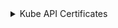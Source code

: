 
<details>
<summary>Kube API Certificates</summary>

### Инструкция создания сертификатов

:::note
Для удобства добавил блок расширения, что бы в перспективе отобразить инструкции сертификатов для `cfssl`
:::

<Tabs 
    defaultValue='openssl'
    values={[
        { label: "openssl", value: "openssl" },
    ]}>
    <TabItem value='openssl'>

      #### Конфигурация `openssl` kubernetes-etcd-client

      ```bash
      cat <<EOF > ${KUBERNETES_ETCD_CLIENT_CRT_CONF}
      [ req ]
      default_bits        = ${KUBERNETES_ETCD_CLIENT_KEY_SIZE}
      prompt              = no
      default_md          = sha256
      distinguished_name  = dn

      [ dn ]
      CN = ${KUBERNETES_ETCD_CLIENT_CN}

      [ v3_ext ]
      authorityKeyIdentifier=keyid,issuer:always
      basicConstraints=CA:FALSE
      keyUsage=keyEncipherment,dataEncipherment
      extendedKeyUsage=clientAuth
      EOF
      ```

      #### Конфигурация `openssl` kubernetes-kubelet-client

      ```bash
      cat <<EOF > ${KUBERNETES_KUBELET_CLIENT_CRT_CONF}
      [ req ]
      default_bits        = ${KUBERNETES_KUBELET_CLIENT_KEY_SIZE}
      prompt              = no
      default_md          = sha256
      distinguished_name  = dn

      [ dn ]
      CN = ${KUBERNETES_KUBELET_CLIENT_CN}
      O  = kubeadm:cluster-admins

      [ v3_ext ]
      authorityKeyIdentifier=keyid,issuer:always
      basicConstraints=CA:FALSE
      keyUsage=keyEncipherment,dataEncipherment
      extendedKeyUsage=clientAuth
      EOF
      ```

      #### Конфигурация `openssl` kubernetes-super-admin-client

      ```bash
      cat <<EOF > ${KUBERNETES_SUPER_ADMIN_CLIENT_CRT_CONF}
      [ req ]
      default_bits        = ${KUBERNETES_SUPER_ADMIN_CLIENT_KEY_SIZE}
      prompt              = no
      default_md          = sha256
      distinguished_name  = dn

      [ dn ]
      CN = ${KUBERNETES_SUPER_ADMIN_CLIENT_CN}
      O  = system:masters

      [ v3_ext ]
      authorityKeyIdentifier=keyid,issuer:always
      basicConstraints=CA:FALSE
      keyUsage=keyEncipherment,dataEncipherment
      extendedKeyUsage=clientAuth
      EOF
      ```

      #### Конфигурация `openssl` kubernetes-admin-client

      ```bash
      cat <<EOF > ${KUBERNETES_ADMIN_CLIENT_CRT_CONF}
      [ req ]
      default_bits        = ${KUBERNETES_ADMIN_CLIENT_KEY_SIZE}
      prompt              = no
      default_md          = sha256
      distinguished_name  = dn

      [ dn ]
      CN = ${KUBERNETES_ADMIN_CLIENT_CN}
      O  = kubeadm:cluster-admins

      [ v3_ext ]
      authorityKeyIdentifier=keyid,issuer:always
      basicConstraints=CA:FALSE
      keyUsage=keyEncipherment,dataEncipherment
      extendedKeyUsage=clientAuth
      EOF
      ```

      #### Конфигурация `openssl` kubernetes-front-proxy-client

      ```bash
      cat <<EOF > ${KUBERNETES_FRONT_PROXY_CLIENT_CRT_CONF}
      [ req ]
      default_bits        = ${KUBERNETES_FRONT_PROXY_CLIENT_KEY_SIZE}
      prompt              = no
      default_md          = sha256
      distinguished_name  = dn

      [ dn ]
      CN = ${KUBERNETES_FRONT_PROXY_CLIENT_CN}

      [ v3_ext ]
      authorityKeyIdentifier=keyid,issuer:always
      basicConstraints=CA:FALSE
      keyUsage=keyEncipherment,dataEncipherment
      extendedKeyUsage=clientAuth
      EOF
      ```

      #### Конфигурация `openssl` kubernetes-server

      ```bash
      cat <<EOF > ${KUBERNETES_SERVER_CRT_CONF}
      [ req ]
      default_bits        = ${KUBERNETES_SERVER_KEY_SIZE}
      prompt              = no
      default_md          = sha256
      distinguished_name  = dn
      req_extensions      = req_ext

      [ req_ext ]
      subjectAltName = @alt_names

      [ alt_names ]
      DNS.1 = kubernetes
      DNS.2 = kubernetes.default
      DNS.3 = kubernetes.default.svc
      DNS.4 = kubernetes.default.svc.${BASE_CLUSTER_DOMAIN}
      DNS.5 = ${FULL_HOST_NAME}
      IP.1  = ${MACHINE_LOCAL_ADDRESS}
      IP.2  = 127.0.0.1

      [ dn ]
      CN = ${KUBERNETES_SERVER_CN}

      [ v3_ext ]
      authorityKeyIdentifier=keyid,issuer:always
      basicConstraints=CA:FALSE
      keyUsage=keyEncipherment,dataEncipherment
      extendedKeyUsage=serverAuth
      subjectAltName=@alt_names
      EOF
      ```

      #### Генерация приватных ключей сертификатов

      ```bash
      openssl genrsa \
        -out "${KUBERNETES_KUBELET_CLIENT_KEY_PATH}"      ${KUBERNETES_KUBELET_CLIENT_KEY_SIZE}
      openssl genrsa \
        -out "${KUBERNETES_FRONT_PROXY_CLIENT_KEY_PATH}"  ${KUBERNETES_FRONT_PROXY_CLIENT_KEY_SIZE}
      openssl genrsa \
        -out "${KUBERNETES_ETCD_CLIENT_KEY_PATH}"         ${KUBERNETES_ETCD_CLIENT_KEY_SIZE}
      openssl genrsa \
        -out "${KUBERNETES_SERVER_KEY_PATH}"              ${KUBERNETES_SERVER_KEY_SIZE}
      openssl genrsa \
        -out "${KUBERNETES_SUPER_ADMIN_CLIENT_KEY_PATH}"  ${KUBERNETES_SUPER_ADMIN_CLIENT_KEY_SIZE}
      openssl genrsa \
        -out "${KUBERNETES_ADMIN_CLIENT_KEY_PATH}"        ${KUBERNETES_ADMIN_CLIENT_KEY_SIZE}
      ```

      #### Генерация CSR будущих сертификатов

      ```bash
      openssl req \
        -new \
        -key    "${KUBERNETES_KUBELET_CLIENT_KEY_PATH}" \
        -out    "${KUBERNETES_KUBELET_CLIENT_CSR_PATH}" \
        -config "${KUBERNETES_KUBELET_CLIENT_CRT_CONF}"

      openssl req \
        -new \
        -key    "${KUBERNETES_FRONT_PROXY_CLIENT_KEY_PATH}" \
        -out    "${KUBERNETES_FRONT_PROXY_CLIENT_CSR_PATH}" \
        -config "${KUBERNETES_FRONT_PROXY_CLIENT_CRT_CONF}"

      openssl req \
        -new \
        -key    "${KUBERNETES_ETCD_CLIENT_KEY_PATH}" \
        -out    "${KUBERNETES_ETCD_CLIENT_CSR_PATH}" \
        -config "${KUBERNETES_ETCD_CLIENT_CRT_CONF}"

      openssl req \
        -new \
        -key    "${KUBERNETES_SERVER_KEY_PATH}" \
        -out    "${KUBERNETES_SERVER_CSR_PATH}" \
        -config "${KUBERNETES_SERVER_CRT_CONF}"

      openssl req \
        -new \
        -key    "${KUBERNETES_SUPER_ADMIN_CLIENT_KEY_PATH}" \
        -out    "${KUBERNETES_SUPER_ADMIN_CLIENT_CSR_PATH}" \
        -config "${KUBERNETES_SUPER_ADMIN_CLIENT_CRT_CONF}"

      openssl req \
        -new \
        -key    "${KUBERNETES_ADMIN_CLIENT_KEY_PATH}" \
        -out    "${KUBERNETES_ADMIN_CLIENT_CSR_PATH}" \
        -config "${KUBERNETES_ADMIN_CLIENT_CRT_CONF}"
      ```

      #### Подпись CSR ключом удостоверяющего центра (CA)

      ```bash
      openssl x509 \
        -req \
        -days 365 \
        -sha256 \
        -CA "${KUBERNETES_CA_CRT_PATH}" \
        -CAkey "${KUBERNETES_CA_KEY_PATH}" \
        -CAcreateserial \
        -in "${KUBERNETES_KUBELET_CLIENT_CSR_PATH}" \
        -out "${KUBERNETES_KUBELET_CLIENT_CRT_PATH}" \
        -extensions v3_ext \
        -extfile "${KUBERNETES_KUBELET_CLIENT_CRT_CONF}"

      openssl x509 \
        -req \
        -days 365 \
        -sha256 \
        -CA "${FRONT_PROXY_CA_CRT_PATH}" \
        -CAkey "${FRONT_PROXY_CA_KEY_PATH}" \
        -CAcreateserial \
        -in "${KUBERNETES_FRONT_PROXY_CLIENT_CSR_PATH}" \
        -out "${KUBERNETES_FRONT_PROXY_CLIENT_CRT_PATH}" \
        -extensions v3_ext \
        -extfile "${KUBERNETES_FRONT_PROXY_CLIENT_CRT_CONF}"

      openssl x509 \
        -req \
        -days 365 \
        -sha256 \
        -CA "${ETCD_CA_CRT_PATH}" \
        -CAkey "${ETCD_CA_KEY_PATH}" \
        -CAcreateserial \
        -in "${KUBERNETES_ETCD_CLIENT_CSR_PATH}" \
        -out "${KUBERNETES_ETCD_CLIENT_CRT_PATH}" \
        -extensions v3_ext \
        -extfile "${KUBERNETES_ETCD_CLIENT_CRT_CONF}"

      openssl x509 \
        -req \
        -days 365 \
        -sha256 \
        -CA "${KUBERNETES_CA_CRT_PATH}" \
        -CAkey "${KUBERNETES_CA_KEY_PATH}" \
        -CAcreateserial \
        -in "${KUBERNETES_SERVER_CSR_PATH}" \
        -out "${KUBERNETES_SERVER_CRT_PATH}" \
        -extensions v3_ext \
        -extfile "${KUBERNETES_SERVER_CRT_CONF}"

      openssl x509 \
        -req \
        -days 365 \
        -sha256 \
        -CA "${KUBERNETES_CA_CRT_PATH}" \
        -CAkey "${KUBERNETES_CA_KEY_PATH}" \
        -CAcreateserial \
        -in "${KUBERNETES_SUPER_ADMIN_CLIENT_CSR_PATH}" \
        -out "${KUBERNETES_SUPER_ADMIN_CLIENT_CRT_PATH}" \
        -extensions v3_ext \
        -extfile "${KUBERNETES_SUPER_ADMIN_CLIENT_CRT_CONF}"

      openssl x509 \
        -req \
        -days 365 \
        -sha256 \
        -CA "${KUBERNETES_CA_CRT_PATH}" \
        -CAkey "${KUBERNETES_CA_KEY_PATH}" \
        -CAcreateserial \
        -in "${KUBERNETES_ADMIN_CLIENT_CSR_PATH}" \
        -out "${KUBERNETES_ADMIN_CLIENT_CRT_PATH}" \
        -extensions v3_ext \
        -extfile "${KUBERNETES_ADMIN_CLIENT_CRT_CONF}"

      ```

      #### Генерация приватных ключей `service-accounts`

      ```bash
      openssl genpkey \
        -algorithm RSA \
        -out "${KUBERNETES_SERVICE_ACCOUNT_KEY_PATH}" \
        -pkeyopt rsa_keygen_bits:2048

      openssl rsa \
        -pubout \
        -in "${KUBERNETES_SERVICE_ACCOUNT_KEY_PATH}" \
        -out "${KUBERNETES_SERVICE_ACCOUNT_CRT_PATH}"
      ```
    </TabItem>

</Tabs>

### Инструкция создания Kubeconfigs

#### Настройка Kubeconfig для `admin`

```bash
kubectl config set-cluster kubernetes \
  --certificate-authority=${KUBERNETES_CA_CRT_PATH} \
  --embed-certs=true \
  --server=https://127.0.0.1:6443 \
  --kubeconfig=${BASE_K8S_PATH}/admin.conf

kubectl config set-credentials system:node:${HOST_NAME} \
  --client-certificate=${KUBERNETES_ADMIN_CLIENT_CRT_PATH} \
  --client-key=${KUBERNETES_ADMIN_CLIENT_KEY_PATH} \
  --embed-certs=true \
  --kubeconfig=${BASE_K8S_PATH}/admin.conf

kubectl config set-context default \
  --cluster=kubernetes \
  --user=system:node:${HOST_NAME} \
  --kubeconfig=${BASE_K8S_PATH}/admin.conf

kubectl config use-context default --kubeconfig=${BASE_K8S_PATH}/admin.conf
```

#### Настройка Kubeconfig для `super-admin`

```bash
kubectl config set-cluster kubernetes \
  --certificate-authority=${KUBERNETES_CA_CRT_PATH} \
  --embed-certs=true \
  --server=https://127.0.0.1:6443 \
  --kubeconfig=${BASE_K8S_PATH}/super-admin.conf

kubectl config set-credentials system:node:${HOST_NAME} \
  --client-certificate=${KUBERNETES_SUPER_ADMIN_CLIENT_CRT_PATH} \
  --client-key=${KUBERNETES_SUPER_ADMIN_CLIENT_KEY_PATH} \
  --embed-certs=true \
  --kubeconfig=${BASE_K8S_PATH}/super-admin.conf

kubectl config set-context default \
  --cluster=kubernetes \
  --user=system:node:${HOST_NAME} \
  --kubeconfig=${BASE_K8S_PATH}/super-admin.conf

kubectl config use-context default --kubeconfig=${BASE_K8S_PATH}/super-admin.conf
```




</details>



